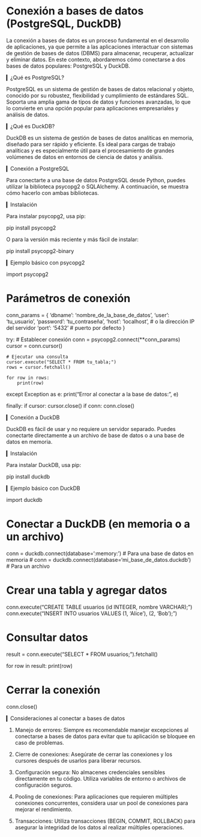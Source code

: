 # Conexión a bases de datos (PostgreSQL, DuckDB)


La conexión a bases de datos es un proceso fundamental en el desarrollo de aplicaciones, ya que permite a las aplicaciones interactuar con sistemas de gestión de bases de datos (DBMS) para almacenar, recuperar, actualizar y eliminar datos. En este contexto, abordaremos cómo conectarse a dos bases de datos populares: PostgreSQL y DuckDB.

▎¿Qué es PostgreSQL?

PostgreSQL es un sistema de gestión de bases de datos relacional y objeto, conocido por su robustez, flexibilidad y cumplimiento de estándares SQL. Soporta una amplia gama de tipos de datos y funciones avanzadas, lo que lo convierte en una opción popular para aplicaciones empresariales y análisis de datos.

▎¿Qué es DuckDB?

DuckDB es un sistema de gestión de bases de datos analíticas en memoria, diseñado para ser rápido y eficiente. Es ideal para cargas de trabajo analíticas y es especialmente útil para el procesamiento de grandes volúmenes de datos en entornos de ciencia de datos y análisis.

▎Conexión a PostgreSQL

Para conectarte a una base de datos PostgreSQL desde Python, puedes utilizar la biblioteca psycopg2 o SQLAlchemy. A continuación, se muestra cómo hacerlo con ambas bibliotecas.

▎Instalación

Para instalar psycopg2, usa pip:

pip install psycopg2


O para la versión más reciente y más fácil de instalar:

pip install psycopg2-binary


▎Ejemplo básico con psycopg2

import psycopg2

# Parámetros de conexión
conn_params = {
    'dbname': 'nombre_de_la_base_de_datos',
    'user': 'tu_usuario',
    'password': 'tu_contraseña',
    'host': 'localhost',  # o la dirección IP del servidor
    'port': '5432'        # puerto por defecto
}

try:
    # Establecer conexión
    conn = psycopg2.connect(**conn_params)
    cursor = conn.cursor()

    # Ejecutar una consulta
    cursor.execute("SELECT * FROM tu_tabla;")
    rows = cursor.fetchall()

    for row in rows:
        print(row)

except Exception as e:
    print("Error al conectar a la base de datos:", e)

finally:
    if cursor:
        cursor.close()
    if conn:
        conn.close()


▎Conexión a DuckDB

DuckDB es fácil de usar y no requiere un servidor separado. Puedes conectarte directamente a un archivo de base de datos o a una base de datos en memoria.

▎Instalación

Para instalar DuckDB, usa pip:

pip install duckdb


▎Ejemplo básico con DuckDB

import duckdb

# Conectar a DuckDB (en memoria o a un archivo)
conn = duckdb.connect(database=':memory:')  # Para una base de datos en memoria
# conn = duckdb.connect(database='mi_base_de_datos.duckdb')  # Para un archivo

# Crear una tabla y agregar datos
conn.execute("CREATE TABLE usuarios (id INTEGER, nombre VARCHAR);")
conn.execute("INSERT INTO usuarios VALUES (1, 'Alice'), (2, 'Bob');")

# Consultar datos
result = conn.execute("SELECT * FROM usuarios;").fetchall()

for row in result:
    print(row)

# Cerrar la conexión
conn.close()


▎Consideraciones al conectar a bases de datos

1. Manejo de errores: Siempre es recomendable manejar excepciones al conectarse a bases de datos para evitar que tu aplicación se bloquee en caso de problemas.

  
2. Cierre de conexiones: Asegúrate de cerrar las conexiones y los cursores después de usarlos para liberar recursos.

3. Configuración segura: No almacenes credenciales sensibles directamente en tu código. Utiliza variables de entorno o archivos de configuración seguros.

4. Pooling de conexiones: Para aplicaciones que requieren múltiples conexiones concurrentes, considera usar un pool de conexiones para mejorar el rendimiento.

5. Transacciones: Utiliza transacciones (BEGIN, COMMIT, ROLLBACK) para asegurar la integridad de los datos al realizar múltiples operaciones.